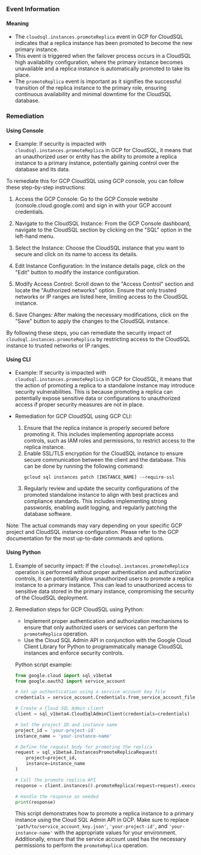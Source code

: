 
### Event Information

#### Meaning

- The `cloudsql.instances.promoteReplica` event in GCP for CloudSQL indicates that a replica instance has been promoted to become the new primary instance.
- This event is triggered when the failover process occurs in a CloudSQL high availability configuration, where the primary instance becomes unavailable and a replica instance is automatically promoted to take its place.
- The `promoteReplica` event is important as it signifies the successful transition of the replica instance to the primary role, ensuring continuous availability and minimal downtime for the CloudSQL database.

### Remediation

#### Using Console

- Example: If security is impacted with `cloudsql.instances.promoteReplica` in GCP for CloudSQL, it means that an unauthorized user or entity has the ability to promote a replica instance to a primary instance, potentially gaining control over the database and its data.

To remediate this for GCP CloudSQL using GCP console, you can follow these step-by-step instructions:

1. Access the GCP Console: Go to the GCP Console website (console.cloud.google.com) and sign in with your GCP account credentials.

2. Navigate to the CloudSQL Instance: From the GCP Console dashboard, navigate to the CloudSQL section by clicking on the "SQL" option in the left-hand menu.

3. Select the Instance: Choose the CloudSQL instance that you want to secure and click on its name to access its details.

4. Edit Instance Configuration: In the instance details page, click on the "Edit" button to modify the instance configuration.

5. Modify Access Control: Scroll down to the "Access Control" section and locate the "Authorized networks" option. Ensure that only trusted networks or IP ranges are listed here, limiting access to the CloudSQL instance.

6. Save Changes: After making the necessary modifications, click on the "Save" button to apply the changes to the CloudSQL instance.

By following these steps, you can remediate the security impact of `cloudsql.instances.promoteReplica` by restricting access to the CloudSQL instance to trusted networks or IP ranges.

#### Using CLI

- Example: If security is impacted with `cloudsql.instances.promoteReplica` in GCP for CloudSQL, it means that the action of promoting a replica to a standalone instance may introduce security vulnerabilities. This is because promoting a replica can potentially expose sensitive data or configurations to unauthorized access if proper security measures are not in place.

- Remediation for GCP CloudSQL using GCP CLI:
  1. Ensure that the replica instance is properly secured before promoting it. This includes implementing appropriate access controls, such as IAM roles and permissions, to restrict access to the replica instance.
  2. Enable SSL/TLS encryption for the CloudSQL instance to ensure secure communication between the client and the database. This can be done by running the following command:
     ```
     gcloud sql instances patch [INSTANCE_NAME] --require-ssl
     ```
  3. Regularly review and update the security configurations of the promoted standalone instance to align with best practices and compliance standards. This includes implementing strong passwords, enabling audit logging, and regularly patching the database software.

Note: The actual commands may vary depending on your specific GCP project and CloudSQL instance configuration. Please refer to the GCP documentation for the most up-to-date commands and options.

#### Using Python

1. Example of security impact: If the `cloudsql.instances.promoteReplica` operation is performed without proper authentication and authorization controls, it can potentially allow unauthorized users to promote a replica instance to a primary instance. This can lead to unauthorized access to sensitive data stored in the primary instance, compromising the security of the CloudSQL deployment.

2. Remediation steps for GCP CloudSQL using Python:
   - Implement proper authentication and authorization mechanisms to ensure that only authorized users or services can perform the `promoteReplica` operation.
   - Use the Cloud SQL Admin API in conjunction with the Google Cloud Client Library for Python to programmatically manage CloudSQL instances and enforce security controls.

   Python script example:
   ```python
   from google.cloud import sql_v1beta4
   from google.oauth2 import service_account

   # Set up authentication using a service account key file
   credentials = service_account.Credentials.from_service_account_file('path/to/service_account_key.json')

   # Create a Cloud SQL Admin client
   client = sql_v1beta4.CloudSqlAdminClient(credentials=credentials)

   # Set the project ID and instance name
   project_id = 'your-project-id'
   instance_name = 'your-instance-name'

   # Define the request body for promoting the replica
   request = sql_v1beta4.InstancesPromoteReplicaRequest(
       project=project_id,
       instance=instance_name
   )

   # Call the promote replica API
   response = client.instances().promoteReplica(request=request).execute()

   # Handle the response as needed
   print(response)
   ```
   This script demonstrates how to promote a replica instance to a primary instance using the Cloud SQL Admin API in GCP. Make sure to replace `'path/to/service_account_key.json'`, `'your-project-id'`, and `'your-instance-name'` with the appropriate values for your environment. Additionally, ensure that the service account used has the necessary permissions to perform the `promoteReplica` operation.

